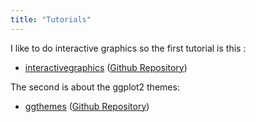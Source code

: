 ```yaml
---
title: "Tutorials"
---
```


I like to do interactive graphics so the first tutorial is this : 

* <a href="tutorials-r/interactivegraphics.html" target="_blank">interactivegraphics</a> 
([Github Repository](https://github.com/Elizemiku/Interactive-Graphics))

  
The second is about the ggplot2 themes:
 
* <a href="tutorials-r/ggthemes.html" target="_blank">ggthemes</a> 
([Github Repository](https://github.com/Elizemiku/my-ggthemes))



 